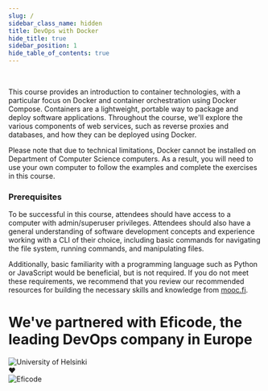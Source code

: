 ```yaml
---
slug: /
sidebar_class_name: hidden
title: DevOps with Docker
hide_title: true
sidebar_position: 1
hide_table_of_contents: true
---
```


<HomepageFeatures />

<br />

This course provides an introduction to container technologies, with a particular focus on Docker and container orchestration using Docker Compose. Containers are a lightweight, portable way to package and deploy software applications. Throughout the course, we'll explore the various components of web services, such as reverse proxies and databases, and how they can be deployed using Docker.

Please note that due to technical limitations, Docker cannot be installed on Department of Computer Science computers. As a result, you will need to use your own computer to follow the examples and complete the exercises in this course.

### Prerequisites

To be successful in this course, attendees should have access to a computer with admin/superuser privileges. Attendees should also have a general understanding of software development concepts and experience working with a CLI of their choice, including basic commands for navigating the file system, running commands, and manipulating files.

Additionally, basic familiarity with a programming language such as Python or JavaScript would be beneficial, but is not required. If you do not meet these requirements, we recommend that you review our recommended resources for building the necessary skills and knowledge from [mooc.fi](https://mooc.fi).

# We've partnered with Eficode, the leading DevOps company in Europe
<div style={{ display: "flex", justifyContent: "center", alignItems: "center", padding: "1em" }}>
<img style={{ width: "33%" }} src="./img/hy_logo.svg" alt="University of Helsinki" />
<div className="heart-container"> <span className="heart-pulse"> ❤️ </span> </div>
<img style={{ width: "33%" }} src="./img/eficode_logo_black.svg" alt="Eficode" />
</div>